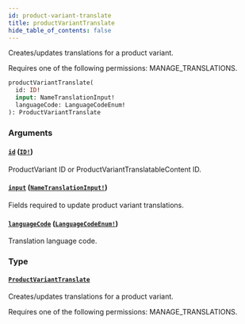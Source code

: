 ```yaml
---
id: product-variant-translate
title: productVariantTranslate
hide_table_of_contents: false
---
```


Creates/updates translations for a product variant.

Requires one of the following permissions: MANAGE_TRANSLATIONS.

```graphql
productVariantTranslate(
  id: ID!
  input: NameTranslationInput!
  languageCode: LanguageCodeEnum!
): ProductVariantTranslate
```

### Arguments

#### [`id`](#) ([`ID!`](../../../developer/api-reference/scalars/id))

ProductVariant ID or ProductVariantTranslatableContent ID.

#### [`input`](#) ([`NameTranslationInput!`](../../../developer/api-reference/inputs/name-translation-input))

Fields required to update product variant translations.

#### [`languageCode`](#) ([`LanguageCodeEnum!`](../../../developer/api-reference/enums/language-code-enum))

Translation language code.

### Type

#### [`ProductVariantTranslate`](../../../developer/api-reference/objects/product-variant-translate)

Creates/updates translations for a product variant.

Requires one of the following permissions: MANAGE_TRANSLATIONS.
